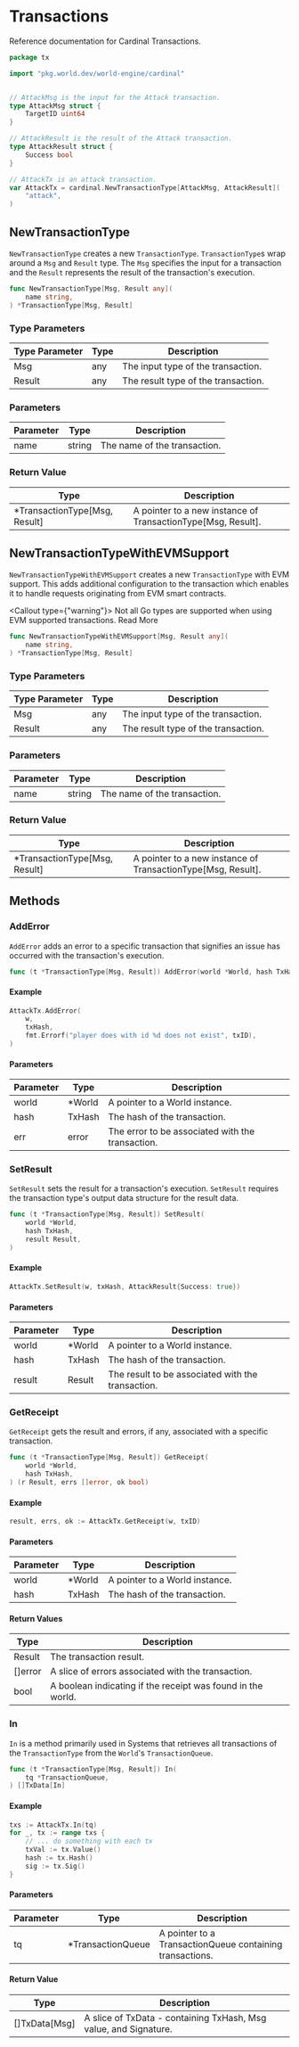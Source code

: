 

# Transactions

Reference documentation for Cardinal Transactions.

```go
package tx

import "pkg.world.dev/world-engine/cardinal"


// AttackMsg is the input for the Attack transaction.
type AttackMsg struct {
    TargetID uint64
}

// AttackResult is the result of the Attack transaction.
type AttackResult struct {
	Success bool
}

// AttackTx is an attack transaction.
var AttackTx = cardinal.NewTransactionType[AttackMsg, AttackResult](
	"attack",
)
```

## NewTransactionType

`NewTransactionType` creates a new `TransactionType`. `TransactionType`s wrap around a `Msg` and `Result` type. The `Msg` specifies the input for a transaction and the `Result` represents the result of the transaction's execution.

```go
func NewTransactionType[Msg, Result any](
	name string,
) *TransactionType[Msg, Result]
```

### Type Parameters

| Type Parameter | Type | Description                                     |
|----------------|------|-------------------------------------------------|
| Msg             | any  | The input type of the transaction.              |
| Result            | any  | The result type of the transaction.             |


### Parameters

| Parameter | Type                                  | Description                                         |
|-----------|---------------------------------------|-----------------------------------------------------|
| name      | string                                | The name of the transaction.|

### Return Value

| Type                 | Description                                       |
|----------------------|---------------------------------------------------|
| *TransactionType[Msg, Result]    | A pointer to a new instance of TransactionType[Msg, Result].  |

## NewTransactionTypeWithEVMSupport

`NewTransactionTypeWithEVMSupport` creates a new `TransactionType` with EVM support. This adds additional configuration to the transaction which enables it to handle requests originating from EVM smart contracts.

<Callout type={"warning"}>
    Not all Go types are supported when using EVM supported transactions. <Link href="/Cardinal/API-Reference/evm-support">Read More</Link>
</Callout>

```go
func NewTransactionTypeWithEVMSupport[Msg, Result any](
	name string,
) *TransactionType[Msg, Result]
```

### Type Parameters

| Type Parameter | Type | Description                                     |
|----------------|------|-------------------------------------------------|
| Msg             | any  | The input type of the transaction.              |
| Result            | any  | The result type of the transaction.             |


### Parameters

| Parameter | Type                                  | Description                                         |
|-----------|---------------------------------------|-----------------------------------------------------|
| name      | string                                | The name of the transaction. |

### Return Value

| Type                 | Description                                       |
|----------------------|---------------------------------------------------|
| *TransactionType[Msg, Result]    | A pointer to a new instance of TransactionType[Msg, Result].  |

## Methods

### AddError

`AddError` adds an error to a specific transaction that signifies an issue has occurred with the transaction's execution.

```go
func (t *TransactionType[Msg, Result]) AddError(world *World, hash TxHash, err error)
```

#### Example

```go
AttackTx.AddError(
	w,
	txHash,
	fmt.Errorf("player does with id %d does not exist", txID),
)
```

#### Parameters

| Parameter   | Type                 | Description                                           |
|-------------|----------------------|-------------------------------------------------------|
| world       | *World               | A pointer to a World instance.  |
| hash        | TxHash             | The hash of the transaction.         |
| err         | error                | The error to be associated with the transaction.     |

### SetResult

`SetResult` sets the result for a transaction's execution. `SetResult` requires the transaction type's output data structure for the result data.

```go
func (t *TransactionType[Msg, Result]) SetResult(
	world *World,
	hash TxHash,
	result Result,
)
```

#### Example

```go
AttackTx.SetResult(w, txHash, AttackResult{Success: true})
```

#### Parameters

| Parameter   | Type                 | Description                                           |
|-------------|----------------------|-------------------------------------------------------|
| world       | *World               | A pointer to a World instance.  |
| hash        | TxHash               | The hash of the transaction.       |
| result      | Result               | The result to be associated with the transaction.    |


### GetReceipt

`GetReceipt` gets the result and errors, if any, associated with a specific transaction.

```go
func (t *TransactionType[Msg, Result]) GetReceipt(
	world *World,
	hash TxHash,
) (r Result, errs []error, ok bool)
```

#### Example
```go
result, errs, ok := AttackTx.GetReceipt(w, txID)
```

#### Parameters

| Parameter   | Type                 | Description                                         |
|-------------|----------------------|-----------------------------------------------------|
| world       | *World               | A pointer to a World instance.  |
| hash          | TxHash    | The hash of the transaction.    |

#### Return Values

| Type        | Description                                                     |
|--------------------|-----------------------------------------------------------------|
| Result              | The transaction result.  |
| []error               | A slice of errors associated with the transaction.            |
| bool                 | A boolean indicating if the receipt was found in the world.  |

### In

`In` is a method primarily used in Systems that retrieves all transactions of the `TransactionType` from the `World`'s `TransactionQueue`.

```go
func (t *TransactionType[Msg, Result]) In(
	tq *TransactionQueue,
) []TxData[In]
```

#### Example

```go
txs := AttackTx.In(tq)
for _, tx := range txs {
	// ... do something with each tx
	txVal := tx.Value()
	hash := tx.Hash()
	sig := tx.Sig()
}
```

#### Parameters

| Parameter   | Type                 | Description                                           |
|-------------|----------------------|-------------------------------------------------------|
| tq          | *TransactionQueue    | A pointer to a TransactionQueue containing transactions. |


#### Return Value

| Type        | Description                                                     |
|--------------------|-----------------------------------------------------------------|
| []TxData[Msg]       | A slice of TxData - containing TxHash, Msg value, and Signature.|
